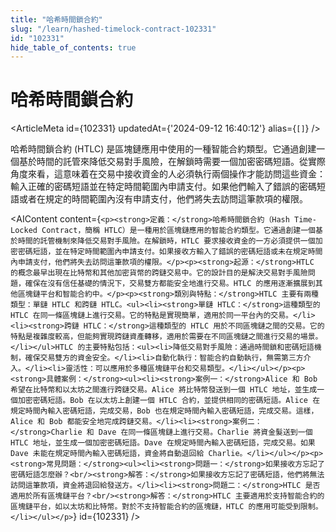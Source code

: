 ```yaml
---
title: "哈希時間鎖合約"
slug: "/learn/hashed-timelock-contract-102331"
id: "102331"
hide_table_of_contents: true
---
```



# 哈希時間鎖合約

<ArticleMeta id={102331} updatedAt={'2024-09-12 16:40:12'} alias={`[]`} />
<div className='border-solid border-b border-t-0 my-4 border-[var(--ifm-color-gray-300)]' />

哈希時間鎖合約 (HTLC) 是區塊鏈應用中使用的一種智能合約類型。它通過創建一個基於時間的託管來降低交易對手風險，在解鎖時需要一個加密密碼短語。從實際角度來看，這意味着在交易中接收資金的人必須執行兩個操作才能訪問這些資金：輸入正確的密碼短語並在特定時間範圍內申請支付。如果他們輸入了錯誤的密碼短語或者在規定的時間範圍內沒有申請支付，他們將失去訪問這筆款項的權限。

<AIContent content={`<p><strong>定義：</strong>哈希時間鎖合約（Hash Time-Locked Contract，簡稱 HTLC）是一種用於區塊鏈應用的智能合約類型。它通過創建一個基於時間的託管機制來降低交易對手風險。在解鎖時，HTLC 要求接收資金的一方必須提供一個加密密碼短語，並在特定時間範圍內申請支付。如果接收方輸入了錯誤的密碼短語或未在規定時間內申請支付，他們將失去訪問這筆款項的權限。</p><p><strong>起源：</strong>HTLC 的概念最早出現在比特幣和其他加密貨幣的跨鏈交易中。它的設計目的是解決交易對手風險問題，確保在沒有信任基礎的情況下，交易雙方都能安全地進行交易。HTLC 的應用逐漸擴展到其他區塊鏈平台和智能合約中。</p><p><strong>類別與特點：</strong>HTLC 主要有兩種類型：單鏈 HTLC 和跨鏈 HTLC。<ul><li><strong>單鏈 HTLC：</strong>這種類型的 HTLC 在同一條區塊鏈上進行交易。它的特點是實現簡單，適用於同一平台內的交易。</li><li><strong>跨鏈 HTLC：</strong>這種類型的 HTLC 用於不同區塊鏈之間的交易。它的特點是複雜度較高，但能夠實現跨鏈資產轉移，適用於需要在不同區塊鏈之間進行交易的場景。</li></ul>HTLC 的主要特點包括：<ul><li>降低交易對手風險：通過時間鎖和密碼短語機制，確保交易雙方的資金安全。</li><li>自動化執行：智能合約自動執行，無需第三方介入。</li><li>靈活性：可以應用於多種區塊鏈平台和交易類型。</li></ul></p><p><strong>具體案例：</strong><ul><li><strong>案例一：</strong>Alice 和 Bob 希望在比特幣和以太坊之間進行跨鏈交易。Alice 將比特幣發送到一個 HTLC 地址，並生成一個加密密碼短語。Bob 在以太坊上創建一個 HTLC 合約，並提供相同的密碼短語。Alice 在規定時間內輸入密碼短語，完成交易，Bob 也在規定時間內輸入密碼短語，完成交易。這樣，Alice 和 Bob 都能安全地完成跨鏈交易。</li><li><strong>案例二：</strong>Charlie 和 Dave 在同一條區塊鏈上進行交易。Charlie 將資金髮送到一個 HTLC 地址，並生成一個加密密碼短語。Dave 在規定時間內輸入密碼短語，完成交易。如果 Dave 未能在規定時間內輸入密碼短語，資金將自動退回給 Charlie。</li></ul></p><p><strong>常見問題：</strong><ul><li><strong>問題一：</strong>如果接收方忘記了密碼短語怎麼辦？<br/><strong>解答：</strong>如果接收方忘記了密碼短語，他們將無法訪問這筆款項，資金將退回給發送方。</li><li><strong>問題二：</strong>HTLC 是否適用於所有區塊鏈平台？<br/><strong>解答：</strong>HTLC 主要適用於支持智能合約的區塊鏈平台，如以太坊和比特幣。對於不支持智能合約的區塊鏈，HTLC 的應用可能受到限制。</li></ul></p>`} id={102331} />
